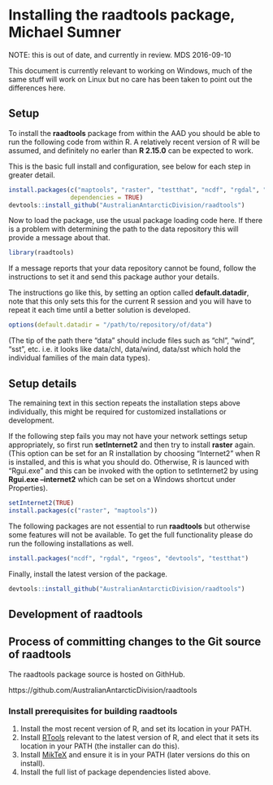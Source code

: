 %\VignetteEngine{knitr::knitr}
%\VignetteIndexEntry{Installing and maintaining raadtools}

# Installing the raadtools package, Michael Sumner

NOTE: this is out of date, and currently in review. MDS 2016-09-10

This document is currently relevant to working on Windows, much of the
same stuff will work on Linux but no care has been taken to point out
the differences here.

## Setup

To install the __raadtools__ package from within the AAD you
should be able to run the following code from within R. A relatively
recent version of R will be assumed, and definitely no earler than
__R 2.15.0__ can be expected to work.

This is the basic full install and configuration, see below for each step in greater
detail.

```r
install.packages(c("maptools", "raster", "testthat", "ncdf", "rgdal", "rgeos", "knitr"),
                 dependencies = TRUE)
devtools::install_github("AustralianAntarcticDivision/raadtools")
```

Now to load the package, use the usual package loading code here. If
there is a problem with determining the path to the data repository
this will provide a message about that.

```r
library(raadtools)
```

If a message reports that your data repository cannot be found, follow
the instructions to set it and send this package author your details.

The instructions go like this, by setting an option called
__default.datadir__, note that this only sets this for the current R
session and you will have to repeat it each time until a better
solution is developed.

```r
options(default.datadir = "/path/to/repository/of/data")
```

(The tip of the path there "data" should include files such as "chl",
"wind", "sst", etc. i.e. it looks like data/chl, data/wind, data/sst
which hold the individual families of the main data types).

## Setup details

The remaining text in this section repeats the installation steps
above individually, this might be required for customized
installations or development.

If the following step fails you may not have your network settings
setup appropriately, so first run __setInternet2__ and then try to
install __raster__ again. (This option can be set for an R installation
by choosing "Internet2" when R is installed, and this is what you
should do. Otherwise, R is launced with "Rgui.exe" and this can be
invoked with the option to setInternet2 by using __Rgui.exe --internet2__ 
which can be set on a Windows shortcut under Properties).

```r
setInternet2(TRUE)
install.packages(c("raster", "maptools"))
```

The following packages are not essential to run __raadtools__ but
otherwise some features will not be available. To get the full
functionality please do run the following installations as well.


```r
install.packages("ncdf", "rgdal", "rgeos", "devtools", "testthat")
```

Finally, install the latest version of the package. 

```r
devtools::install_github("AustralianAntarcticDivision/raadtools")
```

## Development of raadtools



## Process of committing changes to the Git source of raadtools

The raadtools package source is hosted on GithHub. 

https://github.com/AustralianAntarcticDivision/raadtools

### Install prerequisites for building raadtools

1. Install the most recent version of R, and set its location in your PATH. 
2. Install [RTools](http://cran.r-project.org/bin/windows/Rtools/) relevant to the latest version of R, and elect that it sets its location in your PATH (the installer can do this). 
3. Install [MikTeX](http://miktex.org/download) and ensure it is in your PATH (later versions do this on install). 
4. Install the full list of package dependencies listed above. 


